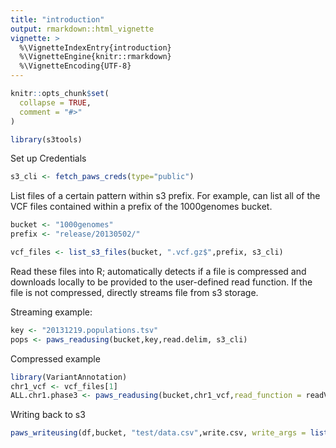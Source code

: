 ```yaml
---
title: "introduction"
output: rmarkdown::html_vignette
vignette: >
  %\VignetteIndexEntry{introduction}
  %\VignetteEngine{knitr::rmarkdown}
  %\VignetteEncoding{UTF-8}
---
```


```r
knitr::opts_chunk$set(
  collapse = TRUE,
  comment = "#>"
)
```

```r
library(s3tools)
```


Set up Credentials
```r
s3_cli <- fetch_paws_creds(type="public")

```


List files of a certain pattern within s3 prefix. For example, can list all of the VCF files contained within a prefix of the 1000genomes bucket. 
```r
bucket <- "1000genomes"
prefix <- "release/20130502/"

vcf_files <- list_s3_files(bucket, ".vcf.gz$",prefix, s3_cli)

```


Read these files into R; automatically detects if a file is compressed and downloads locally to be provided to the user-defined read function. If the file is not compressed, directly streams file from s3 storage.

Streaming example: 

```r
key <- "20131219.populations.tsv"
pops <- paws_readusing(bucket,key,read.delim, s3_cli)

```


Compressed example
```r
library(VariantAnnotation)
chr1_vcf <- vcf_files[1]
ALL.chr1.phase3 <- paws_readusing(bucket,chr1_vcf,read_function = readVcf,s3_cli)
```


Writing back to s3
```r
paws_writeusing(df,bucket, "test/data.csv",write.csv, write_args = list(row.names=FALSE),s3_cli)
```

